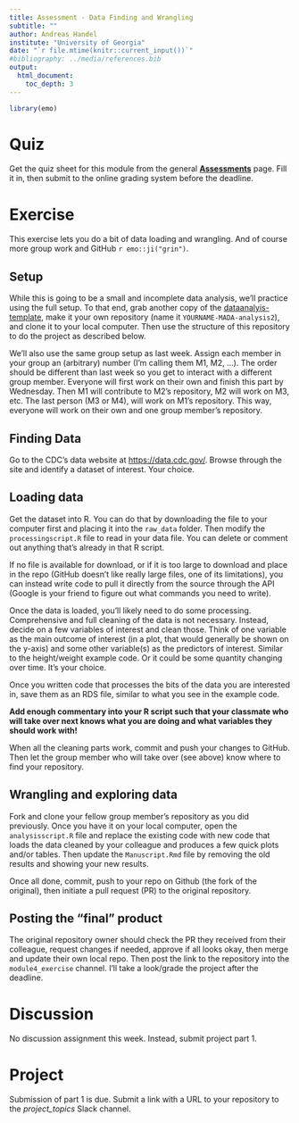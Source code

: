 ```yaml
---
title: Assessment - Data Finding and Wrangling  
subtitle: ""
author: Andreas Handel
institute: "University of Georgia"
date: "`r file.mtime(knitr::current_input())`"
#bibliography: ../media/references.bib
output: 
  html_document:
    toc_depth: 3
---
```



```r
library(emo)
```



# Quiz

Get the quiz sheet for this module from the general [__Assessments__](./Course_Assessments.html) page. Fill it in, then submit to the online grading system before the deadline. 

# Exercise

This exercise lets you do a bit of data loading and wrangling. And of course more group work and GitHub `r emo::ji("grin")`. 

## Setup

While this is going to be a small and incomplete data analysis, we'll practice using the full setup. To that end, grab another copy of the [dataanalyis-template](https://github.com/andreashandel/dataanalysis-template), make it your own repository (name it `YOURNAME-MADA-analysis2`), and clone it to your local computer. Then use the structure of this repository to do the project as described below.

We'll also use the same group setup as last week. Assign each member in your group an (arbitrary) number (I'm calling them M1, M2, ...). The order should be different than last week so you get to interact with a different group member. Everyone will first work on their own and finish this part by Wednesday. Then M1 will contribute to M2's repository, M2 will work on M3, etc. The last person (M3 or M4), will work on M1's repository. This way, everyone will work on their own and one group member's repository. 



## Finding Data

Go to the CDC's data website at [https://data.cdc.gov/](https://data.cdc.gov/). Browse through the site and identify a dataset of interest. Your choice.


## Loading data

Get the dataset into R. You can do that by downloading the file to your computer first and placing it into the `raw_data` folder. Then modify the `processingscript.R` file to read in your data file. You can delete or comment out anything that's already in that R script. 

If no file is available for download, or if it is too large to download and place in the repo (GitHub doesn't like really large files, one of its limitations), you can instead write code to pull it directly from the source through the API (Google is your friend to figure out what commands you need to write).

Once the data is loaded, you'll likely need to do some processing. Comprehensive and full cleaning of the data is not necessary. Instead, decide on a few variables of interest and clean those. Think of one variable as the main outcome of interest (in a plot, that would generally be shown on the y-axis) and some other variable(s) as the predictors of interest. Similar to the height/weight example code. Or it could be some quantity changing over time. It's your choice.

Once you written code that processes the bits of the data you are interested in, save them as an RDS file, similar to what you see in the example code.

**Add enough commentary into your R script such that your classmate who will take over next knows what you are doing and what variables they should work with!**

When all the cleaning parts work, commit and push your changes to GitHub. Then let the group member who will take over (see above) know where to find your repository.


## Wrangling and exploring data

Fork and clone your fellow group member's repository as you did previously. Once you have it on your local computer, open the `analysisscript.R` file and replace the existing code with new code that loads the data cleaned by your colleague and produces a few quick plots and/or tables. Then update the `Manuscript.Rmd` file by removing the old results and showing your new results.

Once all done, commit, push to your repo on Github (the fork of the original), then initiate a pull request (PR) to the original repository. 


## Posting the "final" product

The original repository owner should check the PR they received from their colleague, request changes if needed, approve if all looks okay, then merge and update their own local repo. Then post the link to the repository into the `module4_exercise` channel. I'll take a look/grade the project after the deadline.




# Discussion

No discussion assignment this week. Instead, submit project part 1.


# Project

Submission of part 1 is due. Submit a link with a URL to your repository to the _project_topics_ Slack channel. 

